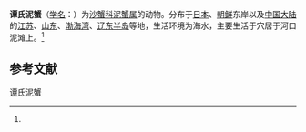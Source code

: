 {{Speciesbox
| name = 谭氏泥蟹
| status = 
| status_system = 
| image = 
| genus = Ilyoplax
| species = deschampsi
| authority = (Rathbun, 1913)<ref name='id11959'>{{cite web| url =http://www.bioinfo.cn/db05/BjdwSpecies.php?action=view&id=11959| title =谭氏泥蟹| work =《中国动物物种编目数据库》| publisher =中国科学院微生物研究所| author =中国科学院动物研究所| accessdate =2009-04-28| deadurl =yes| archiveurl =https://web.archive.org/web/20160305020311/http://www.bioinfo.cn/db05/BjdwSpecies.php?action=view&id=11959| archivedate =2016-03-05}}</ref>
}}

'''谭氏泥蟹'''（[[学名|学名]]：{{lang|la|''Ilyoplax deschampsi''}}）为[[沙蟹科|沙蟹科]][[泥蟹属|泥蟹属]]的动物。分布于[[日本|日本]]、[[朝鲜|朝鲜]]东岸以及[[中国大陆|中国大陆]]的[[江苏|江苏]]、[[山东|山东]]、[[渤海湾|渤海湾]]、[[辽东半岛|辽东半岛]]等地，生活环境为海水，主要生活于穴居于河口泥滩上。<ref name='id11959'/>

== 参考文献 ==
{{reflist}}

{{Wikispecies|Ilyoplax deschampsi}}
{{Taxonbar|from=Q13359387}}

[[Category:泥蟹属|谭氏泥蟹]]


{{螃蟹小作品}}